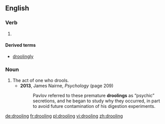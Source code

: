 ==English==

===Verb===
{{head|en|present participle}}

# {{present participle of|drool|lang=en|nocat=1}}

====Derived terms====
* [[droolingly]]

===Noun===
{{en-noun}}

# The act of one who drools.
#* '''2013''', James Nairne, ''Psychology'' (page 209)
#*: Pavlov referred to these premature '''droolings''' as “psychic” secretions, and he began to study why they occurred, in part to avoid future contamination of his digestion experiments.

[[de:drooling]]
[[fr:drooling]]
[[pl:drooling]]
[[vi:drooling]]
[[zh:drooling]]
